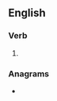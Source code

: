 ==English==

===Verb===
{{head|en|verb form}}

# {{en-past of|hale}}

===Anagrams===
* {{anagrams|en|a=adehl|Dahle|Heald|heald}}